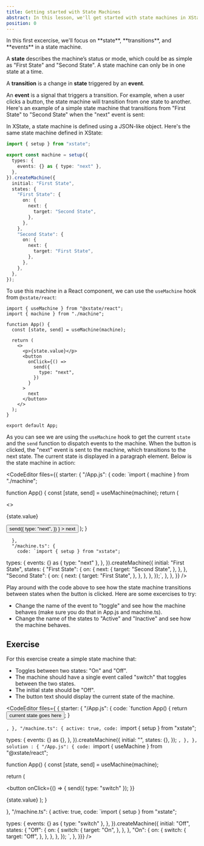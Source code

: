 ```yaml
---
title: Getting started with State Machines
abstract: In this lesson, we'll get started with state machines in XState by exploring three importent concepts - state, transitions, and events.
position: 0
---
```


<div className="container">
In this first excercise, we'll focus on **state**, **transitions**, and
**events** in a state machine.

A **state** describes the machine’s status or mode, which could be as simple as "First State" and "Second State". A state machine can only be in one state at a time.

A **transition** is a change in **state** triggered by an **event**.

An **event** is a signal that triggers a transition. For example, when a user clicks a button, the state machine will transition from one state to another. Here's an example of a simple state machine that transitions from "First State" to "Second State" when the "next" event is sent:

<Stately
  url="https://stately.ai/registry/editor/embed/6ad630e7-c4f1-40e5-8068-4c0a0398a8e9?machineId=a5701504-59a3-4092-9bd4-3972be705357&mode=design"
  height="350px"
/>

In XState, a state machine is defined using a JSON-like object. Here's the same state machine defined in XState:

```ts
import { setup } from "xstate";

export const machine = setup({
  types: {
    events: {} as { type: "next" },
  },
}).createMachine({
  initial: "First State",
  states: {
    "First State": {
      on: {
        next: {
          target: "Second State",
        },
      },
    },
    "Second State": {
      on: {
        next: {
          target: "First State",
        },
      },
    },
  },
});
```

To use this machine in a React component, we can use the `useMachine` hook from `@xstate/react`:

```tsx
import { useMachine } from "@xstate/react";
import { machine } from "./machine";

function App() {
  const [state, send] = useMachine(machine);

  return (
    <>
      <p>{state.value}</p>
      <button
        onClick={() =>
          send({
            type: "next",
          })
        }
      >
        next
      </button>
    </>
  );
}

export default App;
```

As you can see we are using the `useMachine` hook to get the current `state` and the `send` function to dispatch events to the machine. When the button is clicked, the "next" event is sent to the machine, which transitions to the next state. The current state is displayed in a paragraph element. Below is the state machine in action:

</div>

<CodeEditor
  files={{
    starter: {
      "/App.js": {
        code: `import { machine } from "./machine";

function App() {
const [state, send] = useMachine(machine);
return (

<>
  <p>{state.value}</p>
  <button
    onClick={() =>
      send({
        type: "next",
      })
    }
  >
    next
  </button>
</>
); }

      },
      "/machine.ts": {
        code: `import { setup } from "xstate";

  types: {
    events: {} as { type: "next" },
  },
}).createMachine({
  initial: "First State",
  states: {
    "First State": {
      on: {
        next: {
          target: "Second State",
        },
      },
    },
    "Second State": {
      on: {
        next: {
          target: "First State",
        },
      },
    },
  },
});`,
      },
    },
  }}
/>

<div className="container">
Play around with the code above to see how the state machine transitions between states when the button is clicked. Here are some excercises to try:

<ul>
  <li>Change the name of the event to "toggle" and see how the machine behaves
  (make sure you do that in App.js and machine.ts).</li>

  <li>Change the name of the states to "Active" and "Inactive" and see how the machine behaves.</li>
</ul>
</div>


## Exercise
<div className="exercise">

<div className="requirements">
For this exercise create a simple state machine that:

- Toggles between two states: "On" and "Off".
- The machine should have a single event called "switch" that toggles between the two states.
- The initial state should be "Off".
- The button text should display the current state of the machine.
</div>


<CodeEditor files={
  { starter: {
  "/App.js": {
    code: `function App() {
  return <button>current state goes here</button>;
}

`,
  },
  "/machine.ts": {
    active: true,
    code: `import { setup } from "xstate";

  types: {
    events: {} as {},
  },
}).createMachine({
  initial: "",
  states: {},
});
`,
},
}, solution : {
  "/App.js": {
    code: `import { useMachine } from "@xstate/react";

function App() {
const [state, send] = useMachine(machine);

return (

<button
  onClick={() => {
    send({ type: "switch" });
  }}
>
  {state.value}
</button>
); }

  },
  "/machine.ts": {
    active: true,
    code: `import { setup } from "xstate";

  types: {
    events: {} as { type: "switch" },
  },
}).createMachine({
  initial: "Off",
  states: {
    "Off": {
      on: {
        switch: {
          target: "On",
        },
      },
    },
    "On": {
      on: {
        switch: {
          target: "Off",
        },
      },
    },
  },
});
`,
},
}}} />

</div>

